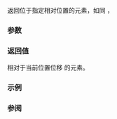 {{cpp/ranges/elements_view/iterator/title|operator[]}}
{{cpp/ranges/elements_view/navbar}}
{{ddcl|since=c++20|1=
constexpr decltype(auto) operator[]( difference_type n ) const
    requires ranges::random_access_range&lt;Base&gt;;
}}

返回位于指定相对位置的元素，如同 {{c|/*get-element*/(this-&gt;base() + n)}}，{{elements_view_iterator_get_element}}

===参数===
{{par begin}}
{{par|n|相对当前位置的位置}}
{{par end}}

===返回值===
相对于当前位置位移 {{c|n}} 的元素。

===示例===
{{example
|code=
#include &lt;iostream&gt;
#include &lt;ranges&gt;
#include &lt;string_view&gt;
#include &lt;tuple&gt;

int main()
{
    using T = std::tuple&lt;int, char, std::string_view&gt;;

    const auto il =
    {
        T{1, 'A', "α"},
        T{2, 'B', "β"},
        T{3, 'C', "γ"},
    };

    std::cout &lt;&lt; std::views::elements&lt;0&gt;(il)[1] &lt;&lt; ' '   // 2
              &lt;&lt; std::views::elements&lt;1&gt;(il)[1] &lt;&lt; ' '   // B
              &lt;&lt; std::views::elements&lt;2&gt;(il)[1] &lt;&lt; '\n'; // β
}
|output= 2 B β
}}

===参阅===
{{dsc begin}}
{{dsc mem fun|cpp/ranges/elements_view/iterator/operator*|访问第 {{tt|N}} 个元组元素|notes={{mark c++20}}}}
{{dsc end}}

{{langlinks|en|es|ja|ru}}
